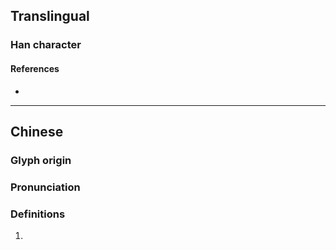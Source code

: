 {{character info}}
==Translingual==

===Han character===
{{Han char|rn=86|rad=火|as=10|sn=14|four=|canj=FWKP|ids=⿰火恩}}

====References====
* {{Han ref|kx=0678.270|dkj=19274|hdz=32223.080|uh=717E|ud=29054}}

----

==Chinese==
{{zh-forms}}

===Glyph origin===
{{Han etym}}

===Pronunciation===
{{zh-pron
|m=ēn,yūn
|c=jan1
|mc=y
|oc=y
|cat=
}}

===Definitions===
{{zh-hanzi}}

# {{rfdef|zh}}